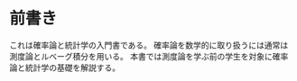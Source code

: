 # 前書き {.unnumbered}

これは確率論と統計学の入門書である。
確率論を数学的に取り扱うには通常は測度論とルベーグ積分を用いる。
本書では測度論を学ぶ前の学生を対象に確率論と統計学の基礎を解説する。

